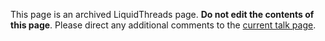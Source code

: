 This page is an archived LiquidThreads page. <strong>Do not edit the contents of this page</strong>. Please direct any additional comments to the [[{{{from}}}|current talk page]].